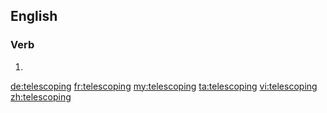 ==English==

===Verb===
{{head|en}}

# {{present participle of|telescope}}

[[de:telescoping]]
[[fr:telescoping]]
[[my:telescoping]]
[[ta:telescoping]]
[[vi:telescoping]]
[[zh:telescoping]]